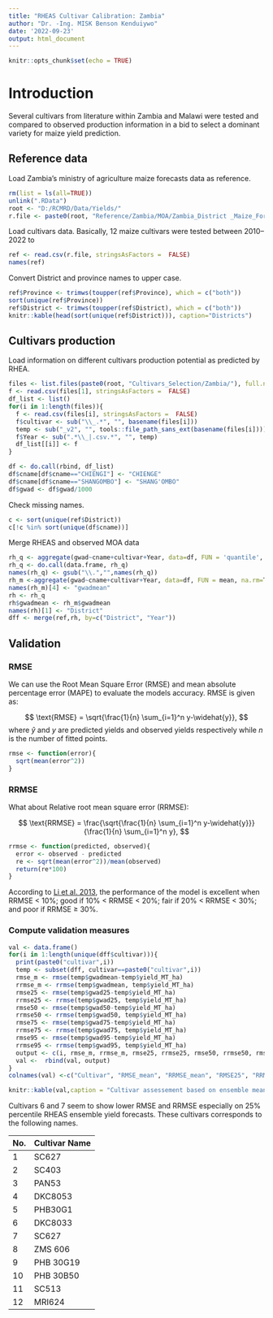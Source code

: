 ```yaml
---
title: "RHEAS Cultivar Calibration: Zambia"
author: "Dr. -Ing. MISK Benson Kenduiywo"
date: '2022-09-23'
output: html_document
---
```


```r
knitr::opts_chunk$set(echo = TRUE)
```

# Introduction

Several cultivars from literature within Zambia and Malawi were tested and compared to observed production information in a bid to select a dominant variety for maize yield prediction.


## Reference data

Load Zambia's ministry of agriculture maize forecasts data as reference.

```r
rm(list = ls(all=TRUE))
unlink(".RData")
root <- "D:/RCMRD/Data/Yields/"
r.file <- paste0(root, "Reference/Zambia/MOA/Zambia_District _Maize_Forecasting_2011_2022.csv")
```

Load cultivars data. Basically, 12 maize cultivars were tested between 2010--2022 to 

```r
ref <- read.csv(r.file, stringsAsFactors =  FALSE)
names(ref)
```

Convert District and province names to upper case.

```r
ref$Province <- trimws(toupper(ref$Province), which = c("both"))
sort(unique(ref$Province))
ref$District <- trimws(toupper(ref$District), which = c("both"))
knitr::kable(head(sort(unique(ref$District))), caption="Districts")
```


## Cultivars production

Load information on different cultivars production potential as predicted by RHEA.

```r
files <- list.files(paste0(root, "Cultivars_Selection/Zambia/"), full.names = T)
f <- read.csv(files[1], stringsAsFactors =  FALSE)
df_list <- list()
for(i in 1:length(files)){
  f <- read.csv(files[i], stringsAsFactors =  FALSE)
  f$cultivar <- sub("\\_.*", "", basename(files[i]))
  temp <- sub("_v2", "", tools::file_path_sans_ext(basename(files[i])))
  f$Year <- sub(".*\\_|.csv.*", "", temp)
  df_list[[i]] <- f
}

df <- do.call(rbind, df_list)
df$cname[df$cname=="CHIENGI"] <- "CHIENGE"
df$cname[df$cname=="SHANGOMBO"] <- "SHANG'OMBO"
df$gwad <- df$gwad/1000
```

Check missing names.

```r
c <- sort(unique(ref$District))
c[!c %in% sort(unique(df$cname))]
```


Merge RHEAS and observed MOA data

```r
rh_q <- aggregate(gwad~cname+cultivar+Year, data=df, FUN = 'quantile', probs=c(0.25, 0.5, .75, .95), na.rm=T)
rh_q <- do.call(data.frame, rh_q)
names(rh_q) <- gsub("\\.","",names(rh_q))
rh_m <-aggregate(gwad~cname+cultivar+Year, data=df, FUN = mean, na.rm=T) #aggregate(df[,"gwad"], df[,c("cname","cultivar", "Year")], mean, na.rm=T)
names(rh_m)[4] <- "gwadmean"
rh <- rh_q
rh$gwadmean <- rh_m$gwadmean
names(rh)[1] <- "District"
dff <- merge(ref,rh, by=c("District", "Year"))
```


## Validation

### RMSE
We can use the Root Mean Square Error (RMSE)  and mean absolute percentage error (MAPE) to evaluate the models accuracy. RMSE is given as:

$$
\text{RMSE} = \sqrt{\frac{1}{n} \sum_{i=1}^n y-\widehat{y}},
$$
where $\widehat{y}$  and $y$ are predicted yields and observed yields respectively while *n* is the number of fitted points.

```r
rmse <- function(error){
  sqrt(mean(error^2))
}

```


### RRMSE

What about Relative root mean square error (RRMSE):

$$
\text{RRMSE} = \frac{\sqrt{\frac{1}{n} \sum_{i=1}^n y-\widehat{y}}}{\frac{1}{n} \sum_{i=1}^n y},
$$


```r
rrmse <- function(predicted, observed){
  error <- observed - predicted
  re <- sqrt(mean(error^2))/mean(observed)
  return(re*100)
}
```


According to [Li et al. 2013](ttp://dx.doi.org/10.1016/j.enconman.2013.03.004), the performance of the model is excellent when RRMSE < 10%; good if 10\% < RRMSE < 20\%; fair if 20\% < RRMSE < 30\%; and poor if RRMSE ≥ 30\%.


### Compute validation measures


```r
val <- data.frame()
for(i in 1:length(unique(dff$cultivar))){
  print(paste0("cultivar",i))
  temp <- subset(dff, cultivar==paste0("cultivar",i))
  rmse_m <- rmse(temp$gwadmean-temp$yield_MT_ha)
  rrmse_m <- rrmse(temp$gwadmean, temp$yield_MT_ha)
  rmse25 <- rmse(temp$gwad25-temp$yield_MT_ha)
  rrmse25 <- rrmse(temp$gwad25, temp$yield_MT_ha)
  rmse50 <- rmse(temp$gwad50-temp$yield_MT_ha)
  rrmse50 <- rrmse(temp$gwad50, temp$yield_MT_ha)
  rmse75 <- rmse(temp$gwad75-temp$yield_MT_ha)
  rrmse75 <- rrmse(temp$gwad75, temp$yield_MT_ha)
  rmse95 <- rmse(temp$gwad95-temp$yield_MT_ha)
  rrmse95 <- rrmse(temp$gwad95, temp$yield_MT_ha)
  output <- c(i, rmse_m, rrmse_m, rmse25, rrmse25, rmse50, rrmse50, rmse75, rrmse75, rmse95, rrmse95)
  val <-  rbind(val, output)
}
colnames(val) <-c("Cultivar", "RMSE_mean", "RRMSE_mean", "RMSE25", "RRMSE25", "RMSE50", "RRMSE50", "RMSE75", "RRMSE75", "RMSE95", "RRMSE95")

knitr::kable(val,caption = "Cultivar assessement based on ensemble mean, 25%. 50%, 75% and 95% percentiles respectively.")
```


Cultivars 6 and 7 seem to show lower RMSE and RRMSE especially on 25\% percentile RHEAS ensemble yield forecasts. These cultivars corresponds to the following names.

| No. | Cultivar Name |
| --- | ------------- |
| 1   | SC627         |
| 2   | SC403         |
| 3   | PAN53         |
| 4   | DKC8053       |
| 5   | PHB30G1       |
| 6   | DKC8033       |
| 7   | SC627         |
| 8   | ZMS 606       |
| 9   | PHB 30G19     |
| 10  | PHB 30B50     |
| 11  | SC513         |
| 12  | MRI624        |


